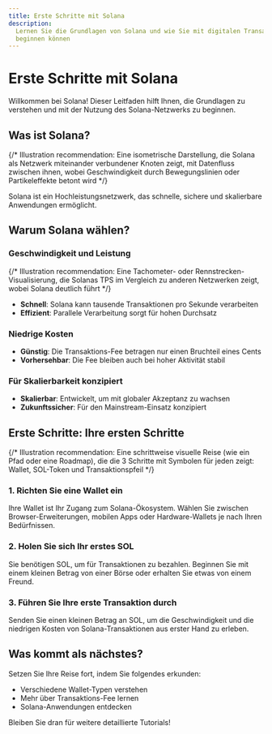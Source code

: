 ```yaml
---
title: Erste Schritte mit Solana
description:
  Lernen Sie die Grundlagen von Solana und wie Sie mit digitalen Transaktionen
  beginnen können
---
```


# Erste Schritte mit Solana

Willkommen bei Solana! Dieser Leitfaden hilft Ihnen, die Grundlagen zu verstehen
und mit der Nutzung des Solana-Netzwerks zu beginnen.

## Was ist Solana?

{/* Illustration recommendation: Eine isometrische Darstellung, die Solana als Netzwerk miteinander verbundener Knoten zeigt, mit Datenfluss zwischen ihnen, wobei Geschwindigkeit durch Bewegungslinien oder Partikeleffekte betont wird */}

Solana ist ein Hochleistungsnetzwerk, das schnelle, sichere und skalierbare
Anwendungen ermöglicht.

## Warum Solana wählen?

### Geschwindigkeit und Leistung

{/* Illustration recommendation: Eine Tachometer- oder Rennstrecken-Visualisierung, die Solanas TPS im Vergleich zu anderen Netzwerken zeigt, wobei Solana deutlich führt */}

- **Schnell**: Solana kann tausende Transaktionen pro Sekunde verarbeiten
- **Effizient**: Parallele Verarbeitung sorgt für hohen Durchsatz

### Niedrige Kosten

- **Günstig**: Die Transaktions-Fee betragen nur einen Bruchteil eines Cents
- **Vorhersehbar**: Die Fee bleiben auch bei hoher Aktivität stabil

### Für Skalierbarkeit konzipiert

- **Skalierbar**: Entwickelt, um mit globaler Akzeptanz zu wachsen
- **Zukunftssicher**: Für den Mainstream-Einsatz konzipiert

## Erste Schritte: Ihre ersten Schritte

{/* Illustration recommendation: Eine schrittweise visuelle Reise (wie ein Pfad oder eine Roadmap), die die 3 Schritte mit Symbolen für jeden zeigt: Wallet, SOL-Token und Transaktionspfeil */}

### 1. Richten Sie eine Wallet ein

Ihre Wallet ist Ihr Zugang zum Solana-Ökosystem. Wählen Sie zwischen
Browser-Erweiterungen, mobilen Apps oder Hardware-Wallets je nach Ihren
Bedürfnissen.

### 2. Holen Sie sich Ihr erstes SOL

Sie benötigen SOL, um für Transaktionen zu bezahlen. Beginnen Sie mit einem
kleinen Betrag von einer Börse oder erhalten Sie etwas von einem Freund.

### 3. Führen Sie Ihre erste Transaktion durch

Senden Sie einen kleinen Betrag an SOL, um die Geschwindigkeit und die niedrigen
Kosten von Solana-Transaktionen aus erster Hand zu erleben.

## Was kommt als nächstes?

Setzen Sie Ihre Reise fort, indem Sie folgendes erkunden:

- Verschiedene Wallet-Typen verstehen
- Mehr über Transaktions-Fee lernen
- Solana-Anwendungen entdecken

Bleiben Sie dran für weitere detaillierte Tutorials!